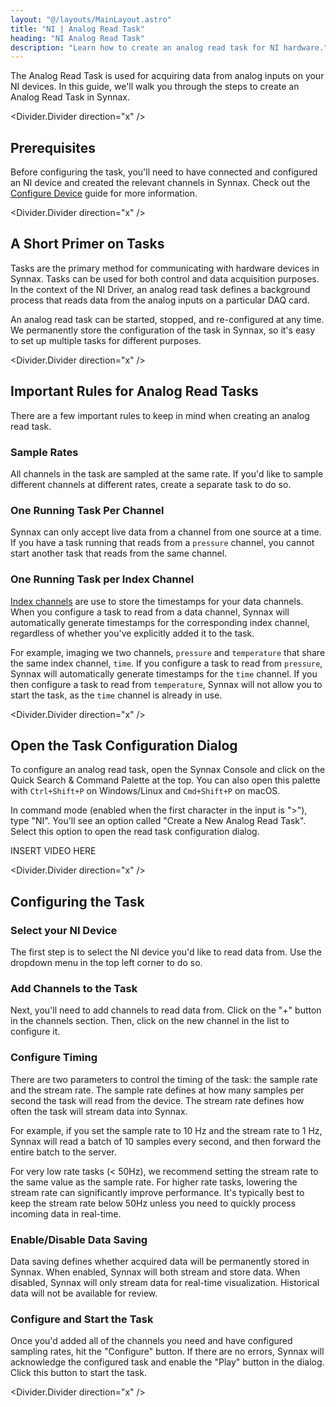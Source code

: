 ```yaml
---
layout: "@/layouts/MainLayout.astro"
title: "NI | Analog Read Task"
heading: "NI Analog Read Task"
description: "Learn how to create an analog read task for NI hardware."   
---
```


The Analog Read Task is used for acquiring data from analog inputs on your NI devices. In
this guide, we'll walk you through the steps to create an Analog Read Task in Synnax.

<Divider.Divider direction="x" />

## Prerequisites

Before configuring the task, you'll need to have connected and configured an NI device
and created the relevant channels in Synnax. Check out the [Configure Device](/reference/device-drivers/ni/configure-device) 
guide for more information.

<Divider.Divider direction="x" />

## A Short Primer on Tasks

Tasks are the primary method for communicating with hardware devices in Synnax. Tasks
can be used for both control and data acquisition purposes. In the context of the NI
Driver, an analog read task defines a background process that reads data from the 
analog inputs on a particular DAQ card.

An analog read task can be started, stopped, and re-configured at any time. We 
permanently store the configuration of the task in Synnax, so it's easy to set up 
multiple tasks for different purposes.

<Divider.Divider direction="x" />

## Important Rules for Analog Read Tasks

There are a few important rules to keep in mind when creating an analog read task.

### Sample Rates 

All channels in the task are sampled at the same rate. If you'd like to sample
different channels at different rates, create a separate task to do so.

### One Running Task Per Channel

Synnax can only accept live data from a channel from one source at a time. If you have 
a task running that reads from a `pressure` channel, you cannot start another task that
reads from the same channel.

### One Running Task per Index Channel

[Index channels](/reference/concepts/channels#channel-types) are use to store
the timestamps for your data channels. When you configure a task to read from a
data channel, Synnax will automatically generate timestamps for the
corresponding index channel, regardless of whether you've explicitly added it to
the task.

For example, imaging we two channels, `pressure` and `temperature` that share
the same index channel, `time`. If you configure a task to read from `pressure`,
Synnax will automatically generate timestamps for the `time` channel. If you
then configure a task to read from `temperature`, Synnax will not allow you to
start the task, as the `time` channel is already in use.

<Divider.Divider direction="x" />

## Open the Task Configuration Dialog

To configure an analog read task, open the Synnax Console and click on the 
Quick Search & Command Palette at the top. You can also open this palette with 
`Ctrl+Shift+P` on Windows/Linux and `Cmd+Shift+P` on macOS.

In command mode (enabled when the first character in the input is ">"), type
"NI". You'll see an option called "Create a New Analog Read Task". Select this
option to open the read task configuration dialog.

INSERT VIDEO HERE

<Divider.Divider direction="x" />

## Configuring the Task

### <StepText level="h3" step={1}>Select your NI Device</StepText>

The first step is to select the NI device you'd like to read data from. Use the dropdown
menu in the top left corner to do so.

### <StepText level="h3" step={2}>Add Channels to the Task</StepText>

Next, you'll need to add channels to read data from. Click on the "+" button in the
channels section. Then, click on the new channel in the list to configure it.

### <StepText level="h3" step={3}>Configure Timing</StepText>

There are two parameters to control the timing of the task: the sample rate and the 
stream rate. The sample rate defines at how many samples per second the task will read
from the device. The stream rate defines how often the task will stream data into Synnax.

For example, if you set the sample rate to 10 Hz and the stream rate to 1 Hz, Synnax will
read a batch of 10 samples every second, and then forward the entire batch to the server.

For very low rate tasks (&lt; 50Hz), we recommend setting the stream rate to the same value
as the sample rate. For higher rate tasks, lowering the stream rate can significantly 
improve performance. It's typically best to keep the stream rate below 50Hz unless you need
to quickly process incoming data in real-time.

### <StepText level="h3" step={4}>Enable/Disable Data Saving</StepText>

Data saving defines whether acquired data will be permanently stored in Synnax. When
enabled, Synnax will both stream and store data. When disabled, Synnax will only
stream data for real-time visualization. Historical data will not be available for review.

### <StepText level="h3" step={6}>Configure and Start the Task</StepText>

Once you'd added all of the channels you need and have configured sampling rates, hit
the "Configure" button. If there are no errors, Synnax will acknowledge the configured 
task and enable the "Play" button in the dialog. Click this button to start the task.

<Divider.Divider direction="x" />
